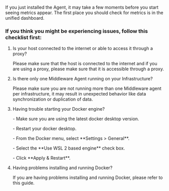 If you just installed the Agent, it may take a few moments before you start seeing metrics appear. The first place you should check for metrics is in the unified dashboard.

### If you think you might be experiencing issues, follow this checklist first:

<ol>
   
  <li>Is your host connected to the internet or able to access it through a proxy? 
    <p>Please make sure that the host is connected to the internet and if you are using a proxy, please make sure that it is accessible through a proxy. </p> </li>
  <li>Is there only one Middleware Agent running on your Infrastructure?
       <p>  Please make sure you are not running more than one Middleware agent per infrastructure, it may result in unexpected behavior like data synchronization or duplication of data. </p> </li>   
   <li> Having trouble starting your Docker engine?
      <p>- Make sure you are using the latest docker desktop version. </p>
      <p>- Restart your docker desktop.</p>
      <p>- From the Docker menu, select **Settings > General**. </p>
      <p>- Select the **Use WSL 2 based engine** check box. </p>
      <p>- Click **Apply & Restart**. </p> </li>
   <li> Having problems installing and running Docker? <p> If you are having problems installing and running Docker, please refer to this guide.</p> </li>


</ol>


    




